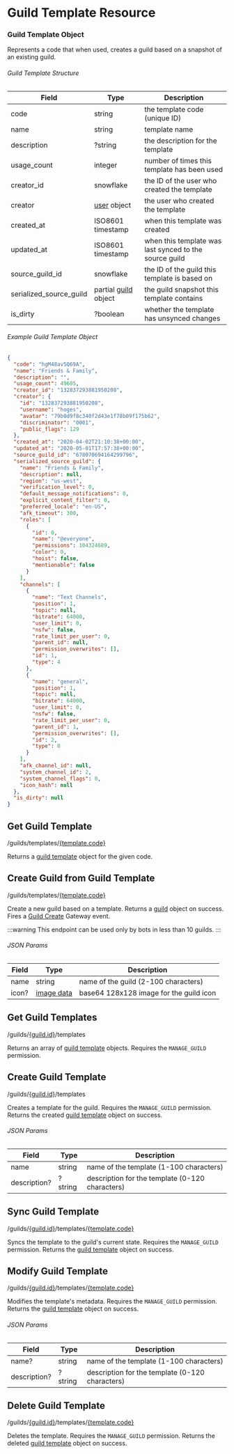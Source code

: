 
# Guild Template Resource

### Guild Template Object

Represents a code that when used, creates a guild based on a snapshot of an existing guild.

###### Guild Template Structure

| Field                   | Type                                                       | Description                                            |
|-------------------------|------------------------------------------------------------|--------------------------------------------------------|
| code                    | string                                                     | the template code (unique ID)                          |
| name                    | string                                                     | template name                                          |
| description             | ?string                                                    | the description for the template                       |
| usage_count             | integer                                                    | number of times this template has been used            |
| creator_id              | snowflake                                                  | the ID of the user who created the template            |
| creator                 | [user](/docs/resources/User#user-object) object            | the user who created the template                      |
| created_at              | ISO8601 timestamp                                          | when this template was created                         |
| updated_at              | ISO8601 timestamp                                          | when this template was last synced to the source guild |
| source_guild_id         | snowflake                                                  | the ID of the guild this template is based on          |
| serialized_source_guild | partial [guild](/docs/resources/Guild#guild-object) object | the guild snapshot this template contains              |
| is_dirty                | ?boolean                                                   | whether the template has unsynced changes              |

###### Example Guild Template Object

```json
{
  "code": "hgM48av5Q69A",
  "name": "Friends & Family",
  "description": "",
  "usage_count": 49605,
  "creator_id": "132837293881950208",
  "creator": {
    "id": "132837293881950208",
    "username": "hoges",
    "avatar": "79b0d9f8c340f2d43e1f78b09f175b62",
    "discriminator": "0001",
    "public_flags": 129
  },
  "created_at": "2020-04-02T21:10:38+00:00",
  "updated_at": "2020-05-01T17:57:38+00:00",
  "source_guild_id": "678070694164299796",
  "serialized_source_guild": {
    "name": "Friends & Family",
    "description": null,
    "region": "us-west",
    "verification_level": 0,
    "default_message_notifications": 0,
    "explicit_content_filter": 0,
    "preferred_locale": "en-US",
    "afk_timeout": 300,
    "roles": [
      {
        "id": 0,
        "name": "@everyone",
        "permissions": 104324689,
        "color": 0,
        "hoist": false,
        "mentionable": false
      }
    ],
    "channels": [
      {
        "name": "Text Channels",
        "position": 1,
        "topic": null,
        "bitrate": 64000,
        "user_limit": 0,
        "nsfw": false,
        "rate_limit_per_user": 0,
        "parent_id": null,
        "permission_overwrites": [],
        "id": 1,
        "type": 4
      },
      {
        "name": "general",
        "position": 1,
        "topic": null,
        "bitrate": 64000,
        "user_limit": 0,
        "nsfw": false,
        "rate_limit_per_user": 0,
        "parent_id": 1,
        "permission_overwrites": [],
        "id": 2,
        "type": 0
      }
    ],
    "afk_channel_id": null,
    "system_channel_id": 2,
    "system_channel_flags": 0,
    "icon_hash": null
  },
  "is_dirty": null
}
```

## Get Guild Template

<RoutePill method="GET">/guilds/templates/[\{template.code\}](/docs/resources/Guild_Template#guild-template-object)</RoutePill>

Returns a [guild template](/docs/resources/Guild_Template#guild-template-object) object for the given code.

## Create Guild from Guild Template

<RoutePill method="POST">/guilds/templates/[\{template.code\}](/docs/resources/Guild_Template#guild-template-object)</RoutePill>

Create a new guild based on a template. Returns a [guild](/docs/resources/Guild#guild-object) object on success. Fires a [Guild Create](/docs/topics/Gateway_Events#guild-create) Gateway event.

:::warning
This endpoint can be used only by bots in less than 10 guilds.
:::

###### JSON Params

| Field | Type                                     | Description                             |
|-------|------------------------------------------|-----------------------------------------|
| name  | string                                   | name of the guild (2-100 characters)    |
| icon? | [image data](/docs/Reference#image-data) | base64 128x128 image for the guild icon |

## Get Guild Templates

<RoutePill method="GET">/guilds/[\{guild.id\}](/docs/resources/Guild#guild-object)/templates</RoutePill>

Returns an array of [guild template](/docs/resources/Guild_Template#guild-template-object) objects. Requires the `MANAGE_GUILD` permission.

## Create Guild Template

<RoutePill method="POST">/guilds/[\{guild.id\}](/docs/resources/Guild#guild-object)/templates</RoutePill>

Creates a template for the guild. Requires the `MANAGE_GUILD` permission. Returns the created [guild template](/docs/resources/Guild_Template#guild-template-object) object on success.

###### JSON Params

| Field        | Type    | Description                                     |
|--------------|---------|-------------------------------------------------|
| name         | string  | name of the template (1-100 characters)         |
| description? | ?string | description for the template (0-120 characters) |

## Sync Guild Template

<RoutePill method="PUT">/guilds/[\{guild.id\}](/docs/resources/Guild#guild-object)/templates/[\{template.code\}](/docs/resources/Guild_Template#guild-template-object)</RoutePill>

Syncs the template to the guild's current state. Requires the `MANAGE_GUILD` permission. Returns the [guild template](/docs/resources/Guild_Template#guild-template-object) object on success.

## Modify Guild Template

<RoutePill method="PATCH">/guilds/[\{guild.id\}](/docs/resources/Guild#guild-object)/templates/[\{template.code\}](/docs/resources/Guild_Template#guild-template-object)</RoutePill>

Modifies the template's metadata. Requires the `MANAGE_GUILD` permission. Returns the [guild template](/docs/resources/Guild_Template#guild-template-object) object on success.

###### JSON Params

| Field        | Type    | Description                                     |
|--------------|---------|-------------------------------------------------|
| name?        | string  | name of the template (1-100 characters)         |
| description? | ?string | description for the template (0-120 characters) |

## Delete Guild Template

<RoutePill method="DELETE">/guilds/[\{guild.id\}](/docs/resources/Guild#guild-object)/templates/[\{template.code\}](/docs/resources/Guild_Template#guild-template-object)</RoutePill>

Deletes the template. Requires the `MANAGE_GUILD` permission. Returns the deleted [guild template](/docs/resources/Guild_Template#guild-template-object) object on success.
